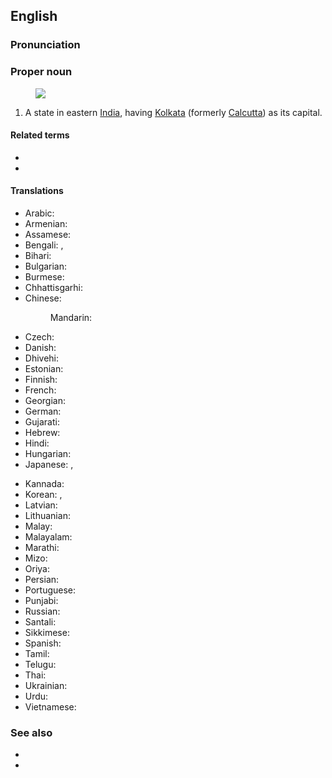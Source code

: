 ==English==
{{wikipedia}}

===Pronunciation===
{{IPA|en|/wɛst bɛŋˈɡɔːl/}}

===Proper noun===
{{en-proper noun}}
[[Image:West Bengal in India (disputed hatched).svg|thumb|]]

# A state in eastern [[India]], having [[Kolkata]] (formerly [[Calcutta]]) as its capital.

====Related terms====
* {{l|en|Bengal}}
* {{l|en|Bengali}}

====Translations====
{{trans-top|state}}
* Arabic: {{t|ar|بَنْغَال اَلْغَرْبِيَّة|f}}
* Armenian: {{t|hy|Արևմտյան Բենգալ}}
* Assamese: {{t|as|পশ্চিমবঙ্গ}}
* Bengali: {{t|bn|পশ্চিম বঙ্গ}}, {{t+|bn|পশ্চিমবঙ্গ}}
* Bihari: {{t|bh|पश्चिम बंगाल|tr=paścim baṅgāl}}
* Bulgarian: {{t|bg|За́падна Бенга́лия|f}}
* Burmese: {{t-needed|my}}
* Chhattisgarhi: {{t-needed|hne}}
* Chinese:
*: Mandarin: {{t+|cmn|西孟加拉邦|tr=Xī-Mèngjiālā-bāng}}
* Czech: {{t|cs|Západní Bengálsko|n}}
* Danish: {{t|da|Vestbengalen}}
* Dhivehi: {{t|dv|ވެސްޓު ބެންގާލް}}
* Estonian: {{t|et|Lääne-Bengal}}
* Finnish: {{t|fi|Länsi-Bengali}}
* French: {{t|fr|Bengale-Occidental|m}}
* Georgian: {{t|ka|დასავლეთი ბენგალი}}
* German: {{t+|de|Westbengalen|n}}
* Gujarati: {{t|gu|પશ્ચિમ બંગાળ}}
* Hebrew: {{t|he|מערב בנגל}}
* Hindi: {{t+|hi|पश्चिम बंगाल}}
* Hungarian: {{t+|hu|Nyugat-Bengál}}
* Japanese: {{t|ja|西ベンガル州|tr=Nishi-Bengaru-shū}}, {{t|ja|西ベンガル|tr=Nishi-Bengaru}}
{{trans-mid}}
* Kannada: {{t+|kn|ಪಶ್ಚಿಮ ಬಂಗಾಳ}}
* Korean: {{t|ko|웨스트벵골 주|tr=Weseuteu Benggol ju}}, {{t|ko|웨스트벵골|tr=Weseuteu Benggol}}
* Latvian: {{t|lv|Rietumbengāle}}
* Lithuanian: {{t|lt|Vakarų Bengalija}}
* Malay: {{t|ms|Benggala Barat}}
* Malayalam: {{t|ml|പശ്ചിമ ബംഗാൾ}}
* Marathi: {{t|mr|पश्चिम बंगाल}}
* Mizo: {{t-needed|lus}}
* Oriya: {{t|or|ପଶ୍ଚିମ ବଙ୍ଗ}}
* Persian: {{t|fa|بنگال غربی}}
* Portuguese: {{t|pt|Bengala Ocidental|f}}
* Punjabi: {{t|pa|ਪੱਛਮੀ ਬੰਗਾਲ}}
* Russian: {{t+|ru|За́падная Бенга́лия|f}}
* Santali: {{t-needed|sat}}
* Sikkimese: {{t-needed|sip}}
* Spanish: {{t|es|Bengala Occidental|f}}
* Tamil: {{t|ta|மேற்கு வங்காளம்}}
* Telugu: {{t+|te|పశ్చిమ బెంగాల్}}
* Thai: {{t|th|รัฐเบงกอลตะวันตก|tr=rát bayng-gor-lor dtà-wan-dtòk}}
* Ukrainian: {{t|uk|За́хідний Бенга́л|m}}
* Urdu: {{t|ur|مغربی بنگال}}
* Vietnamese: {{t|vi|Tây Bengal}}
{{trans-bottom}}

===See also===
* {{list:states of India/en}}
* {{l|en|East Bengal}}